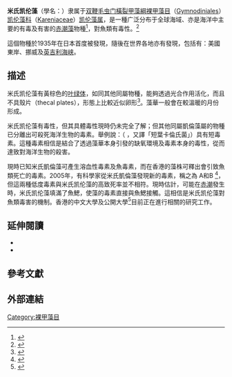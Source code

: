 {{Speciesbox
 | taxon = Karenia mikimotoi
 | authority = (Miyake & Kominami ''ex'' Oda) Gert Hansen & Ø.Moestrup
}}

'''米氏凯伦藻'''（學名：{{lang|la|''Karenia mikimotoi''}}）隶属于[[双鞭毛虫门|双鞭毛虫门]][[橫裂甲藻綱|橫裂甲藻綱]][[裸甲藻目|裸甲藻目]]（[[Gymnodiniales|Gymnodiniales]]）[[凯伦藻科|凯伦藻科]]（[[Kareniaceae|Kareniaceae]]）{{r|afcd|page1=67-78}}[[凯伦藻属|凯伦藻属]]，是一種广泛分布于全球海域、亦是海洋中主要的有毒及有害的[[赤潮藻|赤潮藻]]物種<ref name="hyyhz">{{cite journal |url=http://qdhys.ijournal.cn/html/hyyhz/2019/3/20190303.htm |author1=[[吕颂辉|吕颂辉]] |author2=[[岑竞仪|岑竞仪]] |author3=[[王建艳|王建艳]] |author4=[[欧林坚|欧林坚]] |year=2019 |title=我国近海米氏凯伦藻(''Karenia mikimotoi'')藻华发生概况、危害及其生态学机制 |journal=《[[海洋与湖沼|海洋与湖沼]]》 |volume=50 |issue=3 |pages=487-494 |date=2019-03-03 |access-date=2021-02-25 |language=zh-hans }}</ref>，對魚類有毒性。<ref name="afcd">{{cite book |url=https://www.afcd.gov.hk/english/fisheries/hkredtide/resources/files/Final_version_2013_s.pdf |title=香港有害海洋微藻 / Harmful Marine Microalgae in Hong Kong
|author1=Stanley P. C. LAW |author2=Fion Y. K. LEE |year=2013 |publisher=[[香港特別行政區政府|香港特別行政區政府]][[漁農自然護理署|漁農自然護理署]] |language=zh-hant,en }}</ref>

這個物種於1935年在日本首度被發現，隨後在世界各地亦有發現，包括有：美國東岸、挪威及[[英吉利海峡|英吉利海峡]]。

==描述==
米氏凯伦藻有黃棕色的[[叶绿体|叶绿体]]，如同其他同屬物種，能夠透過光合作用活化，而且不具殼片（thecal plates），形態上比較近似卵形<ref name="Guiry">{{cite web |last=Guiry |first=M.D. |title=''Karenia mikimotoi'' (Miyake & Kominami ex Oda) |url=http://www.algaebase.org/search/species/detail/?species_id=44334 |publisher=National University of Ireland, Galway |access-date=2013-05-09 |language=en }}</ref>{{r|afcd|page1=2,73}}。藻華一般會在較溫暖的月份形成。
	
米氏凯伦藻有毒性，但其具體毒性現時仍未完全了解；但其他同屬凱倫藻屬的物種已分離出可殺死海洋生物的毒素。舉例說：{{tsl|en|Karenia brevis|短葉凱倫藻}}（''{{tsl|en|Karenia brevis}}'' ，又譯「短葉卡倫氏菌」）具有短毒素。這種毒素相信是結合了透過藻華本身引發的缺氧環境及毒素本身的毒性，從而達致對海洋生物的殺害。

現時已知米氏凱倫藻可產生溶血性毒素及魚毒素，而在香港的藻株可釋出會引致魚類死亡的毒素{{r|afcd|page1=73}}。2005年，有科學家從米氏凱倫藻發現新的毒素，稱之為{{tsl|en|gymnocin|裸甲藻毒}} {{tsl|en|gymnocin}} A和B <ref name="silke">{{cite journal |authors=Silke, J., et al. |year=2005 |url=http://oar.marine.ie/bitstream/10793/240/1/No%2021%20Marine%20Environment%20and%20Health%20Series.pdf |format=PDF |title=''Karenia mikimotoi'': An exceptional dinoflagellate bloom in western Irish waters |issue=summer 2005 |publisher=Marine Institute |journal=''[[Marine_Environment_and_Food_Safety_Services,_Galway|Marine Environment and Food Safety Services, Galway]]'' |date=2005-11 |access-date=2013-05-09 |language=en }}</ref>，但這兩種低度毒素與米氏凯伦藻的高致死率並不相符。現時估計，可能在[[赤潮|赤潮]]發生時，米氏凯伦藻填滿了魚鰓，使藻的毒素直接與魚鰓接觸。這相信是米氏凯伦藻對魚類毒害的機制。香港的中文大學及公開大學<ref>{{cite web |url=https://hk.jobsdb.com/hk/en/job/temporary-research-assistant-100003008234373 |title=Temporary Research Assistant (R6276) |work=JobsDB |date=2021-02-22 |access-date=2021-02-24 |language=en }}</ref>目前正在進行相關的研究工作。

== 延伸閱讀 ==
* {{cite journal|last1=Imai|first1=Ichiro|last2=Nishibori|first2=Naoyoshi|title=Polyamines control the growth of the fish-killing dinoflagellate Karenia mikimotoi in culture|journal=Harmful Algae|date=October 2013|volume=29|pages=10–13|doi=10.1016/j.hal.2013.07.002}}<!--|accessdate=13 February 2015-->
* {{cite journal|last1=Yang|first1=Chen|last2=Tian|first2=Yan|last3=Rencheng|first3=Yu|last4=Mingjiang|first4=Zhou|title=Toxic effects of Karenia mikimotoi extracts on mammalian cells|journal=Chinese Journal of Oceanology and Limnology|date=July 2011|volume=29|issue=4|pages=860–868|doi=10.1007/s00343-011-0514-8}}<!--|accessdate=9 February 2015-->

== 參考文獻 ==
{{Reflist |refs=
<ref name="afcd">{{cite book |url=https://www.afcd.gov.hk/english/fisheries/hkredtide/resources/files/Final_version_2013_s.pdf |title=香港有害海洋微藻 / Harmful Marine Microalgae in Hong Kong
|author1=Stanley P. C. LAW |author2=Fion Y. K. LEE |year=2013 |publisher=[[香港特別行政區政府|香港特別行政區政府]][[漁農自然護理署|漁農自然護理署]] |language=zh-hant,en }}</ref>
}}

== 外部連結 ==
{{Taxonbar|from=Q16983874}}

[[Category:裸甲藻目|Category:裸甲藻目]]